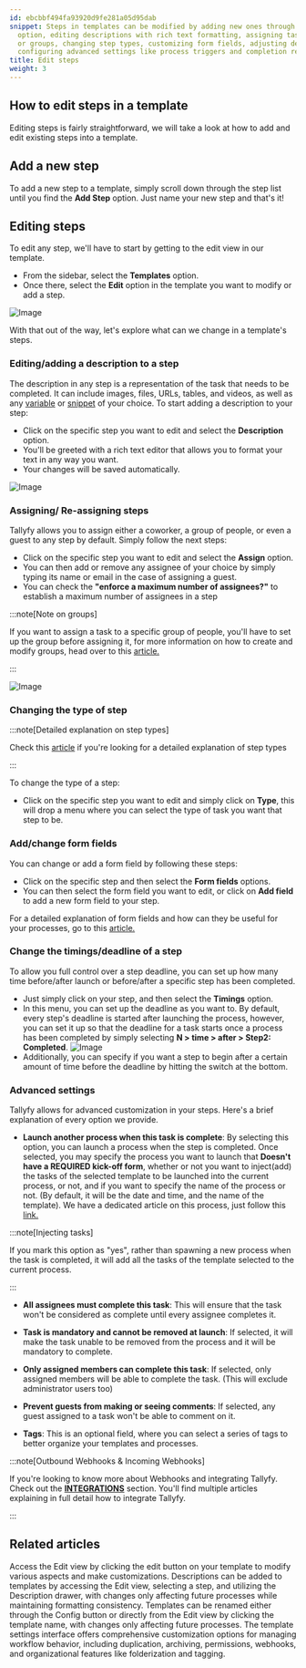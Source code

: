 ```yaml
---
id: ebcbbf494fa93920d9fe281a05d95dab
snippet: Steps in templates can be modified by adding new ones through the Add Step
  option, editing descriptions with rich text formatting, assigning tasks to individuals
  or groups, changing step types, customizing form fields, adjusting deadlines, and
  configuring advanced settings like process triggers and completion requirements.
title: Edit steps
weight: 3
---
```


## How to edit steps in a template

Editing steps is fairly straightforward, we will take a look at how to add and edit existing steps into a template.

## Add a new step

To add a new step to a template, simply scroll down through the step list until you find the **Add Step** option. Just name your new step and that's it!


## Editing steps

To edit any step, we'll have to start by getting to the edit view in our template.

- From the sidebar, select the **Templates** option.
- Once there, select the **Edit** option in the template you want to modify or add a step.

![Image](https://screenshots.tallyfy.com/tallyfy%2Fpro%2Fdesktop-light-open-edit-mode-template.png)

With that out of the way, let's explore what can we change in a template's steps.

### Editing/adding a description to a step

The description in any step is a representation of the task that needs to be completed. It can include images, files, URLs, tables, and videos, as well as any [variable](/products/pro/documenting/templates/variables/) or [snippet](/products/pro/documenting/templates/snippets/) of your choice. To start adding a description to your step:

- Click on the specific step you want to edit and select the **Description** option.
- You'll be greeted with a rich text editor that allows you to format your text in any way you want.
- Your changes will be saved automatically.

![Image](https://screenshots.tallyfy.com/tallyfy%2Fpro%2Fdesktop-light-show-text-editor-task-description.png)

### Assigning/ Re-assigning steps

Tallyfy allows you to assign either a coworker, a group of people, or even a guest to any step by default. Simply follow the next steps:

- Click on the specific step you want to edit and select the **Assign** option.
- You can then add or remove any assignee of your choice by simply typing its name or email in the case of assigning a guest.
- You can check the **"enforce a maximum number of assignees?"** to establish a maximum number of assignees in a step

:::note[Note on groups]

If you want to assign a task to a specific group of people, you'll have to set up the group before assigning it, for more information on how to create and modify groups, head over to this [article.](/products/pro/documenting/groups/how-to-manage-groups-and-assign-tasks-in-tallyfy/)

:::

![Image](https://screenshots.tallyfy.com/tallyfy%2Fpro%2Fdesktop-light-assign-a-task-to-somebody.png)

### Changing the type of step

:::note[Detailed explanation on step types]

Check this [article](/products/pro/tracking-and-tasks/tasks/what-types-of-tasks-can-i-create-with-tallyfy/) if you're looking for a detailed explanation of step types

:::

To change the type of a step:

- Click on the specific step you want to edit and simply click on **Type**, this will drop a menu where you can select the type of task you want that step to be.

### Add/change form fields

You can change or add a form field by following these steps:

- Click on the specific step and then select the **Form fields** options.
- You can then select the form field you want to edit, or click on **Add field** to add a new form field to your step.

For a detailed explanation of form fields and how can they be useful for your processes, go to this [article.](/products/pro/tracking-and-tasks/tasks/what-are-form-fields-in-tallyfy/)

### Change the timings/deadline of a step

To allow you full control over a step deadline, you can set up how many time before/after launch or before/after a specific step has been completed.

- Just simply click on your step, and then select the **Timings** option.
- In this menu, you can set up the deadline as you want to. By default, every step's deadline is started after launching the process, however, you can set it up so that the deadline for a task starts once a process has been completed by simply selecting **N > time > after > Step2: Completed**.
  ![Image](https://screenshots.tallyfy.com/tallyfy%2Fpro%2Fdesktop-light-setup-deadline-after-completion-example.png)
- Additionally, you can specify if you want a step to begin after a certain amount of time before the deadline by hitting the switch at the bottom.

### Advanced settings

Tallyfy allows for advanced customization in your steps. Here's a brief explanation of every option we provide.

- **Launch another process when this task is complete**: By selecting this option, you can launch a process when the step is completed. Once selected, you may specify the process you want to launch that **Doesn't have a REQUIRED kick-off form**, whether or not you want to inject(add) the tasks of the selected template to be launched into the current process, or not, and if you want to specify the name of the process or not. (By default, it will be the date and time, and the name of the template). We have a dedicated article on this process, just follow this [link.](/products/pro/launching/launch-process-when-task-is-completed/)

:::note[Injecting tasks]

If you mark this option as "yes", rather than spawning a new process when the task is completed, it will add all the tasks of the template selected to the current process.

:::

- **All assignees must complete this task**: This will ensure that the task won't be considered as complete until every assignee completes it.

- **Task is mandatory and cannot be removed at launch**: If selected, it will make the task unable to be removed from the process and it will be mandatory to complete.

- **Only assigned members can complete this task**: If selected, only assigned members will be able to complete the task. (This will exclude administrator users too)

- **Prevent guests from making or seeing comments**: If selected, any guest assigned to a task won't be able to comment on it.

- **Tags**: This is an optional field, where you can select a series of tags to better organize your templates and processes.

:::note[Outbound Webhooks & Incoming Webhooks]

If you're looking to know more about Webhooks and integrating Tallyfy. Check out the [**INTEGRATIONS**](/products/pro/integrations/webhooks/) section. You'll find multiple articles explaining in full detail how to integrate Tallyfy.

:::


## Related articles
<CardGrid>
<LinkTitleCard header="<b>Templates > Edit a template</b>" href="/products/pro/documenting/templates/edit-templates/" > Access the Edit view by clicking the edit button on your template to modify various aspects and make customizations. </LinkTitleCard>
<LinkTitleCard header="<b>Edit Templates > Add a description to a template</b>" href="/products/pro/documenting/templates/edit-templates/add-description/" > Descriptions can be added to templates by accessing the Edit view, selecting a step, and utilizing the Description drawer, with changes only affecting future processes while maintaining formatting consistency. </LinkTitleCard>
<LinkTitleCard header="<b>Edit Templates > Rename a template</b>" href="/products/pro/documenting/templates/edit-templates/change-name/" > Templates can be renamed either through the Config button or directly from the Edit view by clicking the template name, with changes only affecting future processes. </LinkTitleCard>
<LinkTitleCard header="<b>Templates > Configure your template</b>" href="/products/pro/documenting/templates/config/" > The template settings interface offers comprehensive customization options for managing workflow behavior, including duplication, archiving, permissions, webhooks, and organizational features like folderization and tagging. </LinkTitleCard>
</CardGrid>